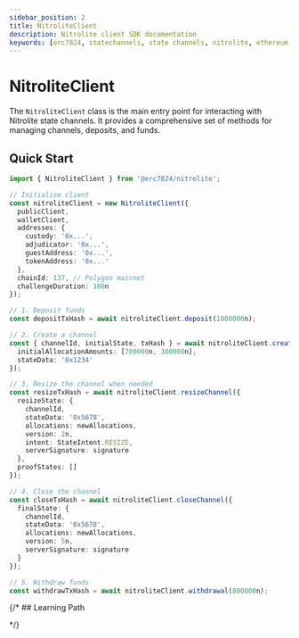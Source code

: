 ```yaml
---
sidebar_position: 2
title: NitroliteClient
description: Nitrolite client SDK documentation
keywords: [erc7824, statechannels, state channels, nitrolite, ethereum scaling, layer 2, off-chain, react tutorial]
---
```



# NitroliteClient

The `NitroliteClient` class is the main entry point for interacting with Nitrolite state channels. It provides a comprehensive set of methods for managing channels, deposits, and funds.

<CardGrid cols={2}>
  <Card
    title="🛠️ Methods"
    description="Complete API reference organized by channel lifecycle"
    to="./methods"
  />
  <Card
    title="📝 Type Definitions"
    description="Detailed type definitions used in the SDK"
    to="./types"
  />
  <Card
    title="🎩 Abstract Accounts"
    description="Using transaction preparation with Account Abstraction"
    to="./advanced/abstract-accounts"
  />
</CardGrid>


## Quick Start

```typescript
import { NitroliteClient } from '@erc7824/nitrolite';

// Initialize client
const nitroliteClient = new NitroliteClient({
  publicClient,
  walletClient,
  addresses: {
    custody: '0x...',
    adjudicator: '0x...',
    guestAddress: '0x...',
    tokenAddress: '0x...'
  },
  chainId: 137, // Polygon mainnet
  challengeDuration: 100n
});

// 1. Deposit funds
const depositTxHash = await nitroliteClient.deposit(1000000n);

// 2. Create a channel
const { channelId, initialState, txHash } = await nitroliteClient.createChannel({
  initialAllocationAmounts: [700000n, 300000n],
  stateData: '0x1234'
});

// 3. Resize the channel when needed
const resizeTxHash = await nitroliteClient.resizeChannel({
  resizeState: {
    channelId,
    stateData: '0x5678',
    allocations: newAllocations,
    version: 2n,
    intent: StateIntent.RESIZE,
    serverSignature: signature
  },
  proofStates: []
});

// 4. Close the channel
const closeTxHash = await nitroliteClient.closeChannel({
  finalState: {
    channelId,
    stateData: '0x5678',
    allocations: newAllocations,
    version: 5n,
    serverSignature: signature
  }
});

// 5. Withdraw funds
const withdrawTxHash = await nitroliteClient.withdrawal(800000n);
```

{/* ## Learning Path

<CardGrid cols={3}>
  <Card
    title="Initializing the Client"
    description="Learn how to set up the NitroliteClient"
    to="../learn/initializing_client"
  />
  <Card
    title="Deposit Funds"
    description="Deposit ETH or tokens into the contract"
    to="../learn/connection_wallet"
  />
  <Card
    title="Creating a Channel"
    description="Guide to creating state channels"
    to="../learn/creating_channel"
  />
  <Card
    title="Channel Balances"
    description="Monitor and manage channel funds"
    to="../learn/channel_balances"
  />
  <Card
    title="Closing a Channel"
    description="Properly close channels and settle balances"
    to="../learn/close_channel"
  />
  <Card
    title="Withdrawal"
    description="Withdraw funds back to your wallet"
    to="../learn/withdrawal"
  />
</CardGrid> */}